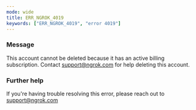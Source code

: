 ```yaml
---
mode: wide
title: ERR_NGROK_4019
keywords: ["ERR_NGROK_4019", "error 4019"]
---
```



### Message

This account cannot be deleted because it has an active billing subscription. Contact support@ngrok.com for help deleting this account.

<ErrorDetails />

### Further help

If you're having trouble resolving this error, please reach out to [support@ngrok.com](mailto:support@ngrok.com?subject=Help%20with%20ERR_NGROK_4019)
